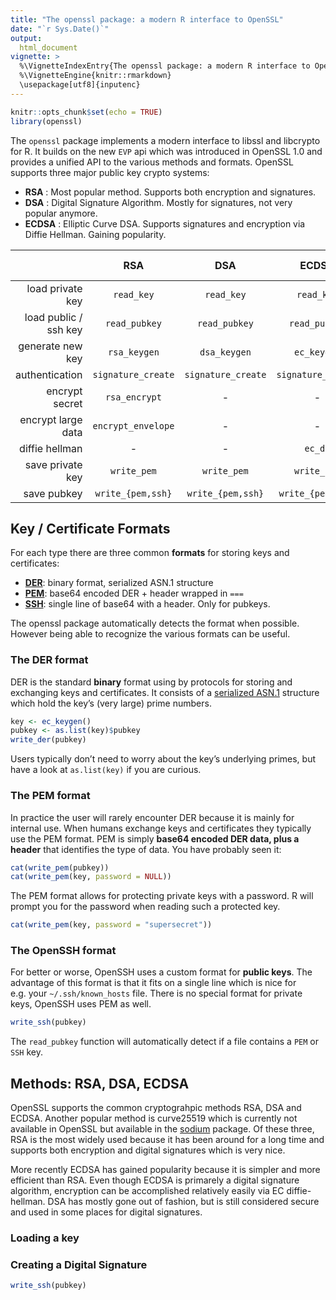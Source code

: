 ```yaml
---
title: "The openssl package: a modern R interface to OpenSSL"
date: "`r Sys.Date()`"
output:
  html_document
vignette: >
  %\VignetteIndexEntry{The openssl package: a modern R interface to OpenSSL}
  %\VignetteEngine{knitr::rmarkdown}
  \usepackage[utf8]{inputenc}
---
```


```r
knitr::opts_chunk$set(echo = TRUE)
library(openssl)
```

The `openssl` package implements a modern interface to libssl and libcrypto for R. It builds on the new `EVP` api which was introduced in OpenSSL 1.0 and provides a unified API to the various methods and formats. OpenSSL supports three major public key crypto systems:

 - __RSA__ : Most popular method. Supports both encryption and signatures.
 - __DSA__ : Digital Signature Algorithm. Mostly for signatures, not very popular anymore.
 - __ECDSA__ : Elliptic Curve DSA. Supports signatures and encryption via Diffie Hellman. Gaining popularity.

|    | RSA | DSA | ECDSA | Secret Key |
|-------:|:---:|:---:|:----:|:---------:|
| load private key | `read_key` | `read_key`  | `read_key`  | - |
| load public / ssh key | `read_pubkey` | `read_pubkey`  | `read_pubkey`  | - | 
| generate new key  | `rsa_keygen` | `dsa_keygen` | `ec_keygen` | `rand_bytes` |
| authentication | `signature_create` | `signature_create` | `signature_create` | `hmac` |
| encrypt secret | `rsa_encrypt` | - | - | - |
| encrypt large data | `encrypt_envelope` | - | - | `aes_cbc` |
| diffie hellman | - | - | `ec_dh` | - |
| save private key | `write_pem` | `write_pem` | `write_pem`  ||
| save pubkey | `write_{pem,ssh}` | `write_{pem,ssh}` | `write_{pem,ssh}`  ||

## Key / Certificate Formats

For each type there are three common __formats__ for storing keys and certificates: 

 - [__DER__](#the-der-format): binary format, serialized ASN.1 structure
 - [__PEM__](#the-pem-format): base64 encoded DER + header wrapped in `===`
 - [__SSH__](#the-openssh-format): single line of base64 with a header. Only for pubkeys.
 
The openssl package automatically detects the format when possible. However being able to recognize the various formats can be useful.

### The DER format

DER is the standard __binary__ format using by protocols for storing and exchanging keys and certificates. It consists of a [serialized ASN.1](https://en.wikipedia.org/wiki/Abstract_Syntax_Notation_One#Example_encoded_in_DER) structure which hold the key's (very large) prime numbers.


```r
key <- ec_keygen()
pubkey <- as.list(key)$pubkey
write_der(pubkey)
```

Users typically don't need to worry about the key's underlying primes, but have a look at `as.list(key)` if you are curious.

### The PEM format

In practice the user will rarely encounter DER because it is mainly for internal use. When humans exchange keys and certificates they typically use the PEM format. PEM is simply **base64 encoded DER data, plus a header** that identifies the type of data. You have probably seen it:

```r
cat(write_pem(pubkey))
cat(write_pem(key, password = NULL))
```

The PEM format allows for protecting private keys with a password. R will prompt you for the password when reading such a protected key.

```r
cat(write_pem(key, password = "supersecret"))
```

### The OpenSSH format

For better or worse, OpenSSH uses a custom format for **public keys**. The advantage of this format is that it fits on a single line which is nice for e.g. your `~/.ssh/known_hosts` file. There is no special format for private keys, OpenSSH uses PEM as well.

```r
write_ssh(pubkey)
```

The `read_pubkey` function will automatically detect if a file contains a `PEM` or `SSH` key.


## Methods: RSA, DSA, ECDSA





OpenSSL supports the common cryptograhpic methods RSA, DSA and ECDSA. Another popular method is curve25519 which is currently not available in OpenSSL but available in the [sodium](https://cran.r-project.org/web/packages/sodium/vignettes/intro.html) package. Of these three, RSA is the most widely used because it has been around for a long time and supports both encryption and digital signatures which is very nice. 

More recently ECDSA has gained popularity because it is simpler and more efficient than RSA. Even though ECDSA is primarely a digital signature algorithm, encryption can be accomplished relatively easily via EC diffie-hellman. DSA has mostly gone out of fashion, but is still considered secure and  used in some places for digital signatures.

### Loading a key

### Creating a Digital Signature

```r
write_ssh(pubkey)
```


